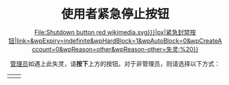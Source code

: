 <noinclude>
{{NoteTA
| 1= zh-cn:用户; zh-hk:用户; zh-tw:使用者;
}}
{{humour}}
</noinclude>
<div class="plainlinks plainlinks2" style="text-align:center;">
<strong style="font-size: 2em;">使用者紧急停止按钮</strong>

[[{{{icon|File:Shutdown button red wikimedia.svg}}}|{{{buttonsize|128}}}px|紧急封禁按钮|link={{fullurl:Special:Block|wpTarget={{{1|{{BASEPAGENAMEE}}}}}&wpExpiry=indefinite&wpHardBlock=1&wpAutoBlock=0&wpCreateAccount=0&wpReason=other&wpReason-other={{{2|使用者}}}失灵:%20}}]]

[[Wikipedia:管理员|管理员]]如遇上此[[WP:使用者|{{{2|使用者}}}]]失灵，请'''按下'''上方的按钮。对于非管理员，则请选择以下方式：
{| align="center"
|{{Clickable button 2|举报失灵的使用者|url=http://zh.wikipedia.org/wiki/Wikipedia:当前的破坏|class=mw-ui-progressive}}
|{{Clickable button 2|Wikipedia:IRC聊天频道|在IRC报告失灵}}
|}
</div>